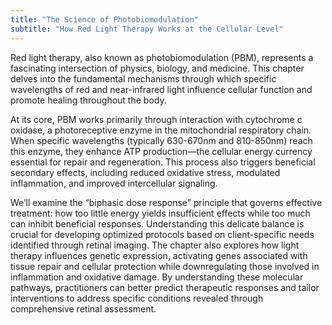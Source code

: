```yaml
---
title: "The Science of Photobiomodulation"
subtitle: "How Red Light Therapy Works at the Cellular Level"
---
```


Red light therapy, also known as photobiomodulation (PBM), represents a fascinating intersection of physics, biology, and medicine. This chapter delves into the fundamental mechanisms through which specific wavelengths of red and near-infrared light influence cellular function and promote healing throughout the body.

At its core, PBM works primarily through interaction with cytochrome c oxidase, a photoreceptive enzyme in the mitochondrial respiratory chain. When specific wavelengths (typically 630-670nm and 810-850nm) reach this enzyme, they enhance ATP production—the cellular energy currency essential for repair and regeneration. This process also triggers beneficial secondary effects, including reduced oxidative stress, modulated inflammation, and improved intercellular signaling.

We'll examine the "biphasic dose response" principle that governs effective treatment: how too little energy yields insufficient effects while too much can inhibit beneficial responses. Understanding this delicate balance is crucial for developing optimized protocols based on client-specific needs identified through retinal imaging.
The chapter also explores how light therapy influences genetic expression, activating genes associated with tissue repair and cellular protection while downregulating those involved in inflammation and oxidative damage. By understanding these molecular pathways, practitioners can better predict therapeutic responses and tailor interventions to address specific conditions revealed through comprehensive retinal assessment.
